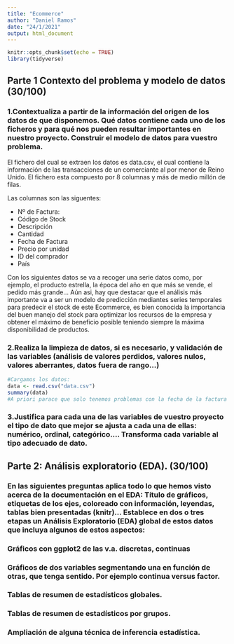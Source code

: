 ```yaml
---
title: "Ecommerce"
author: "Daniel Ramos"
date: "24/1/2021"
output: html_document
---
```


```r
knitr::opts_chunk$set(echo = TRUE)
library(tidyverse)
```

## Parte 1 Contexto del problema y modelo de datos (30/100)

### 1.Contextualiza a partir de la información del origen de los datos de que disponemos. Qué datos contiene cada uno de los ficheros y para qué nos pueden resultar importantes en nuestro proyecto. Construir el modelo de datos para vuestro problema.

El fichero del cual se extraen los datos es data.csv, el cual contiene la información de las transacciones de un comerciante al por menor de Reino Unido.
El fichero esta compuesto por 8 columnas y más de medio millón de filas.

Las columnas son las siguentes:

- Nº de Factura:
- Código de Stock
- Descripción
- Cantidad
- Fecha de Factura
- Precio por unidad
- ID del comprador
- País

Con los siguientes datos se va a recoger una serie datos como, por ejemplo, el producto estrella, la época del año en que más se vende, el pedido más grande...
Aún asi, hay que destacar que el análisis más importante va a ser un modelo de predicción mediantes series temporales para predecir el stock de este Ecommerce, es bien conocida la importancia del buen manejo del stock para optimizar los recursos de la empresa y obtener el máximo de beneficio posible teniendo siempre la máxima disponibilidad de productos. 

### 2.Realiza la limpieza de datos, si es necesario, y validación de las variables (análisis de valores perdidos, valores nulos, valores aberrantes, datos fuera de rango…)
```r
#Cargamos los datos:
data <- read.csv("data.csv")
summary(data)
#A priori parace que solo tenemos problemas con la fecha de la factura que es leída como un string

```


### 3.Justifica para cada una de las variables de vuestro proyecto el tipo de dato que mejor se ajusta a cada una de ellas: numérico, ordinal, categórico…. Transforma cada variable al tipo adecuado de dato.

## Parte 2: Análisis exploratorio (EDA). (30/100)

### En las siguientes preguntas aplica todo lo que hemos visto acerca de la documentación en el EDA: Título de gráficos, etiquetas de los ejes, coloreado con información, leyendas, tablas bien presentadas (knitr)… Establece en dos o tres etapas un Análisis Exploratorio (EDA) global de estos datos que incluya algunos de estos aspectos:

### Gráficos con ggplot2 de las v.a. discretas, continuas
### Gráficos de dos variables segmentando una en función de otras, que tenga sentido. Por ejemplo continua versus factor.
### Tablas de resumen de estadísticos globales.
### Tablas de resumen de estadísticos por grupos.
### Ampliación de alguna técnica de inferencia estadística.